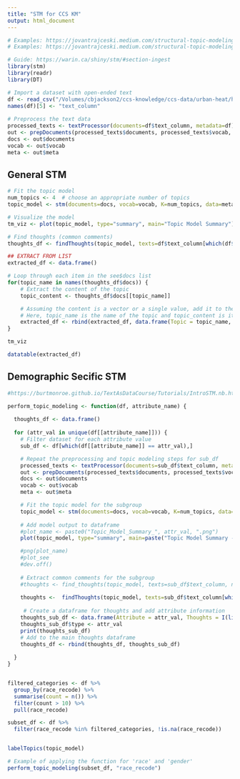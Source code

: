 ```yaml
---
title: "STM for CCS KM"
output: html_document
---
```


```r
# Examples: https://jovantrajceski.medium.com/structural-topic-modeling-with-r-part-i-2da2b353d362
# Examples: https://jovantrajceski.medium.com/structural-topic-modeling-with-r-part-ii-462e6e07328

# Guide: https://warin.ca/shiny/stm/#section-ingest 
library(stm)
library(readr)
library(DT)

# Import a dataset with open-ended text
df <- read_csv("/Volumes/cbjackson2/ccs-knowledge/ccs-data/urban-heat/heat_survey.csv") # move to Zoonvierse Datasets folder
names(df)[5] <- "text_column"
 
# Preprocess the text data
processed_texts <- textProcessor(documents=df$text_column, metadata=df)
out <- prepDocuments(processed_texts$documents, processed_texts$vocab, processed_texts$meta)
docs <- out$documents
vocab <- out$vocab
meta <- out$meta
```

## General STM

```r


# Fit the topic model
num_topics <- 4  # choose an appropriate number of topics
topic_model <- stm(documents=docs, vocab=vocab, K=num_topics, data=meta, max.em.its=75, init.type="Spectral")

# Visualize the model
tm_viz <- plot(topic_model, type="summary", main="Topic Model Summary")

# Find thoughts (common comments)
thoughts_df <- findThoughts(topic_model, texts=df$text_column[which(df$...1 %in% out$meta$...1)], n=2)

## EXTRACT FROM LIST
extracted_df <- data.frame()

# Loop through each item in the see$docs list
for(topic_name in names(thoughts_df$docs)) {
    # Extract the content of the topic
    topic_content <- thoughts_df$docs[[topic_name]]

    # Assuming the content is a vector or a single value, add it to the dataframe
    # Here, topic_name is the name of the topic and topic_content is its content
    extracted_df <- rbind(extracted_df, data.frame(Topic = topic_name, Content = topic_content))
}
```

```r
tm_viz
```

```r
datatable(extracted_df)
```


## Demographic Secific STM

```r
#https://burtmonroe.github.io/TextAsDataCourse/Tutorials/IntroSTM.nb.html

perform_topic_modeling <- function(df, attribute_name) {
  
  thoughts_df <- data.frame()
  
  for (attr_val in unique(df[[attribute_name]])) {
    # Filter dataset for each attribute value
    sub_df <- df[which(df[[attribute_name]] == attr_val),]

    # Repeat the preprocessing and topic modeling steps for sub_df
    processed_texts <- textProcessor(documents=sub_df$text_column, metadata=sub_df)
    out <- prepDocuments(processed_texts$documents, processed_texts$vocab, processed_texts$meta)
    docs <- out$documents
    vocab <- out$vocab
    meta <- out$meta

    # Fit the topic model for the subgroup
    topic_model <- stm(documents=docs, vocab=vocab, K=num_topics, data=meta, max.em.its=20, init.type="Spectral")
    
    # Add model output to dataframe
    #plot_name <- paste0("Topic_Model_Summary_", attr_val, ".png")
    plot(topic_model, type="summary", main=paste("Topic Model Summary -", attr_val))

    #png(plot_name)
    #plot_see
    #dev.off()
    
    # Extract common comments for the subgroup
    #thoughts <- find_thoughts(topic_model, texts=sub_df$text_column, n=10)
    
    thoughts <-  findThoughts(topic_model, texts=sub_df$text_column[which(sub_df$...1 %in% out$meta$...1)], n=1)
    
     # Create a dataframe for thoughts and add attribute information
    thoughts_sub_df <- data.frame(Attribute = attr_val, Thoughts = I(list(thoughts)))
    thoughts_sub_df$type <- attr_val
    print(thoughts_sub_df)
    # Add to the main thoughts dataframe
    thoughts_df <- rbind(thoughts_df, thoughts_sub_df)    
   
  }
}


filtered_categories <- df %>%
  group_by(race_recode) %>%
  summarise(count = n()) %>%
  filter(count > 10) %>%
  pull(race_recode)

subset_df <- df %>%
  filter(race_recode %in% filtered_categories, !is.na(race_recode)) 


labelTopics(topic_model)
```



```r
# Example of applying the function for 'race' and 'gender'
perform_topic_modeling(subset_df, "race_recode")
```

